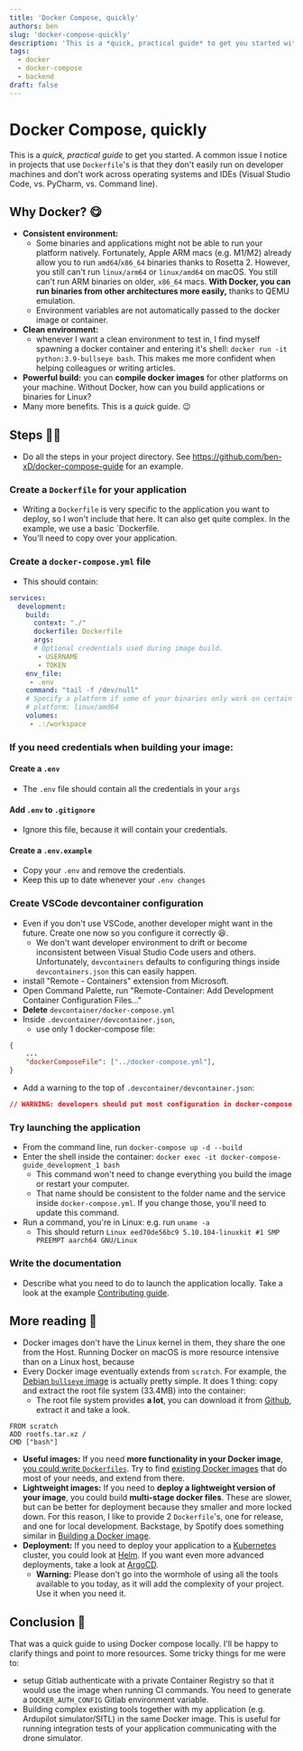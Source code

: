 ```yaml
---
title: 'Docker Compose, quickly'
authors: ben
slug: 'docker-compose-quickly'
description: 'This is a *quick, practical guide* to get you started with using Docker Compose, locally.'
tags:
  - docker
  - docker-compose
  - backend
draft: false
---
```

# Docker Compose, quickly
This is a *quick, practical guide* to get you started. A common issue I notice in projects that use `Dockerfile`'s is that they don't easily run on developer machines and don't work across operating systems and IDEs (Visual Studio Code, vs. PyCharm, vs. Command line). 

<!--truncate-->

## Why Docker? 😋
- **Consistent environment:** 
    - Some binaries and applications might not be able to run your platform natively. Fortunately, Apple ARM macs (e.g. M1/M2) already allow you to run `amd64`/`x86_64` binaries thanks to Rosetta 2. However, you still can't run `linux/arm64` or `linux/amd64` on macOS. You still can't run ARM binaries on older, `x86_64` macs. **With Docker, you can run binaries from other architectures more easily,** thanks to QEMU emulation.
    - Environment variables are not automatically passed to the docker image or container.
- **Clean environment:**
    - whenever I want a clean environment to test in, I find myself spawning a docker container and entering it's shell: `docker run -it python:3.9-bullseye bash`. This makes me more confident when helping colleagues or writing articles.
- **Powerful build:** you can **compile docker images** for other platforms on your machine. Without Docker, how can you build applications or binaries for Linux?
- Many more benefits. This is a *quick* guide. 😉
## Steps 🚶🏻
- Do all the steps in your project directory. See https://github.com/ben-xD/docker-compose-guide for an example.
### Create a `Dockerfile` for your application
- Writing a `Dockerfile` is very specific to the application you want to deploy, so I won't include that here. It can also get quite complex. In the example, we use a basic `Dockerfile.
- You'll need to copy over your application.
### Create a `docker-compose.yml` file
- This should contain:
```yaml
services:
  development:
    build:
      context: "./"
      dockerfile: Dockerfile
      args:
      # Optional credentials used during image build.
       - USERNAME
       - TOKEN
    env_file:
     - .env
    command: "tail -f /dev/null"
    # Specify a platform if some of your binaries only work on certain platforms. e.g. linux/amd64, linux/arm64
    # platform: linux/amd64 
    volumes:
     - .:/workspace
```
### If you need credentials when building your image:
#### Create a `.env`
- The `.env` file should contain all the credentials in your `args`
#### Add `.env` to `.gitignore`
- Ignore this file, because it will contain your credentials.
#### Create a `.env.example`
- Copy your `.env` and remove the credentials.
- Keep this up to date whenever your `.env changes`
### Create VSCode devcontainer configuration
- Even if you don't use VSCode, another developer might want in the future. Create one now so you configure it correctly 😆. 
    - We don't want developer environment to drift or become inconsistent between Visual Studio Code users and others. Unfortunately, `devcontainers` defaults to configuring things inside `devcontainers.json` this can easily happen.
- install "Remote - Containers" extension from Microsoft.
- Open Command Palette, run "Remote-Container: Add Development Container Configuration Files..."
- **Delete** `devcontainer/docker-compose.yml`
- Inside `.devcontainer/devcontainer.json`, 
    - use only 1 docker-compose file: 
```json
{
    ...
    "dockerComposeFile": ["../docker-compose.yml"],
}
```
- Add a warning to the top of `.devcontainer/devcontainer.json`:
```json
// WARNING: developers should put most configuration in docker-compose.yml instead of VSCode specific configuration to ensure all developer environments work, not just VSCode.
```
### Try launching the application
- From the command line, run `docker-compose up -d --build`
- Enter the shell inside the container: `docker exec -it docker-compose-guide_development_1 bash`
    - This command won't need to change everything you build the image or restart your computer.
    - That name should be consistent to the folder name and the service inside `docker-compose.yml`. If you change those, you'll need to update this command.
- Run a command, you're in Linux: e.g. run `uname -a`
    - This should return `Linux eed70de56bc9 5.10.104-linuxkit #1 SMP PREEMPT aarch64 GNU/Linux`
### Write the documentation
- Describe what you need to do to launch the application locally.  Take a look at the example [Contributing guide](https://github.com/ben-xD/docker-compose-guide#contributing).
## More reading 👀
- Docker images don't have the Linux kernel in them, they share the one from the Host. Running Docker on macOS is more resource intensive than on a Linux host, because 
- Every Docker image eventually extends from `scratch`. For example, the [Debian `bullseye` image](https://github.com/debuerreotype/docker-debian-artifacts/blob/8b767b40652eff693130e3364e8636e1e1cd1e53/bullseye/Dockerfile) is actually pretty simple. It does 1 thing: copy and extract the root file system (33.4MB) into the container:
  - The root file system provides **a lot**, you can download it from [Github](https://github.com/debuerreotype/docker-debian-artifacts/blob/8b767b40652eff693130e3364e8636e1e1cd1e53/bullseye/Dockerfile), extract it and take a look. 
```
FROM scratch
ADD rootfs.tar.xz /
CMD ["bash"]
```
- **Useful images:** If you need **more functionality in your Docker image**, [you could write `Dockerfiles`](https://docs.docker.com/develop/develop-images/dockerfile_best-practices/). Try to find [existing Docker images](https://hub.docker.com/) that do most of your needs, and extend from there. 
- **Lightweight images:** If you need to **deploy a lightweight version of your image**, you could build **multi-stage docker files**. These are slower, but can be better for deployment because they smaller and more locked down. For this reason, I like to provide 2 `Dockerfile`'s, one for release, and one for local development. Backstage, by Spotify does something similar in [Building a Docker image](https://backstage.io/docs/deployment/docker).
- **Deployment:** If you need to deploy your application to a [Kubernetes](https://kubernetes.io/) cluster, you could look at [Helm](https://helm.sh/). If you want even more advanced deployments, take a look at [ArgoCD](https://argo-cd.readthedocs.io/en/stable/).
    - **Warning:** Please don't go into the wormhole of using all the tools available to you today, as it will add the complexity of your project. Use it when you need it.
## Conclusion 🏁
That was a quick guide to using Docker compose locally. I'll be happy to clarify things and point to more resources. Some tricky things for me were to:
- setup Gitlab authenticate with a private Container Registry so that it would use the image when running CI commands. You need to generate a `DOCKER_AUTH_CONFIG` Gitlab environment variable.
- Building complex existing tools together with my application (e.g. Ardupilot simulator/SITL) in the same Docker image. This is useful for running integration tests of your application communicating with the drone simulator.
